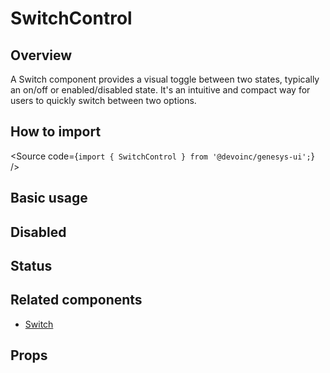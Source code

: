 

<Meta of={Stories} />

# SwitchControl

## Overview

A Switch component provides a visual toggle between two states, typically an
on/off or enabled/disabled state.
It's an intuitive and compact way for users to quickly switch between two options.

## How to import

<Source code={`import { SwitchControl } from '@devoinc/genesys-ui';`} />

## Basic usage

<Canvas of={Stories.Base} />

## Disabled

<Canvas of={Stories.Disabled} />

## Status

<Canvas of={Stories.Status} />

## Related components

- [Switch](?path=/docs/components-form-switch--docs)

## Props

<ArgTypes of={Stories} />
